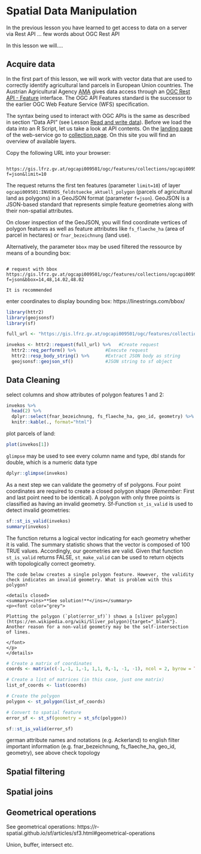 # Spatial Data Manipulation

In the previous lesson you have learned to get access to data on a server via Rest API ... few words about OGC Rest API

In this lesson we will....

## Acquire data

In the first part of this lesson, we will work with vector data that are used to correctly identify agricultural land parcels in European Union countries. The Austrian Agricultural Agency [AMA](https://www.ama.at/intro){target="_blank"} gives data access through an [OGC Rest API - Feature](https://ogcapi.ogc.org/){target="_blank"} interface. The OGC API Features standard is the successor to the earlier OGC Web Feature Service (WFS) specification. 

The syntax being used to interact with OGC APIs is the same as described in section "Data API" (see Lesson [Read and write data](#readwrite){target="_blank"}). Before we load the data into an R Script, let us take a look at API contents. On the [landing page](https://gis.lfrz.gv.at/ogcapi009501/ogc/features/){target="_blank"} of the web-service go to [collection page](https://gis.lfrz.gv.at/ogcapi009501/ogc/features/collections?f=text%2Fhtml){target="_blank"}. On this site you will find an overview of available layers.

Copy the following URL into your browser:

```{}

https://gis.lfrz.gv.at/ogcapi009501/ogc/features/collections/ogcapi009501:INVEKOS_feldstuecke_aktuell_polygon/items?f=json&limit=10

```

The request returns the first ten features (parameter `limit=10`) of layer `ogcapi009501:INVEKOS_feldstuecke_aktuell_polygon` (parcels of agricultural land as polygons) in a GeoJSON format (parameter `f=json`). GeoJSON is a JSON-based standard that represents simple feature geometries along with their non-spatial attributes.  

On closer inspection of the GeoJSON, you will find coordinate vertices of polygon features as well as feature attributes like `fs_flaeche_ha` (area of parcel in hectares) or `fnar_bezeichnung` (land use).

Alternatively, the parameter `bbox` may be used filtered the ressource by means of a bounding box:

```{}

# request with bbox
https://gis.lfrz.gv.at/ogcapi009501/ogc/features/collections/ogcapi009501:INVEKOS_feldstuecke_aktuell_polygon/items?f=json&bbox=14,48,14.02,48.02 

```

```block2

It is recommended

```

enter coordinates to display bounding box: https://linestrings.com/bbox/

```r

library(httr2)
library(geojsonsf)
library(sf)

full_url <- "https://gis.lfrz.gv.at/ogcapi009501/ogc/features/collections/ogcapi009501:INVEKOS_feldstuecke_aktuell_polygon/items?f=json&bbox=14,48,14.02,48.02"

invekos <- httr2::request(full_url) %>%   #Create request
  httr2::req_perform() %>%           #Execute request
  httr2::resp_body_string() %>%      #Extract JSON body as string
  geojsonsf::geojson_sf()            #JSON string to sf object

```

## Data Cleaning

select columns and show attributes of polygon features 1 and 2:

```r

invekos %>%
  head(2) %>%
  dplyr::select(fnar_bezeichnung, fs_flaeche_ha, geo_id, geometry) %>%
  knitr::kable(., format="html")

```

plot parcels of land:

```r

plot(invekos[1])

```

`glimpse` may be used to see every column name and type, dbl stands for double, which is a numeric data type

```r

dplyr::glimpse(invekos)

```

As a next step we can validate the geometry of sf polygons. Four point coordinates are required to create a closed polygon shape (*Remember:* First and last point need to be identical). A polygon with only three points is classified as having an invalid geometry. Sf-Function `st_is_valid` is used to detect invalid geometries:

```r

sf::st_is_valid(invekos)
summary(invekos)

```

The function returns a logical vector indicating for each geometry whether it is valid. The summary statistic shows that the vector is composed of 100 TRUE values. Accordingly, our geometries are valid. Given that function `st_is_valid` returns FALSE, `st_make_valid` can be used to return objects with topologically correct geometry.

```block2

The code below creates a single polygon feature. However, the validity check indicates an invalid geometry. What is problem with this polygon?

<details closed>
<summary><ins>**See solution!**</ins></summary>
<p><font color="grey">
  
Plotting the polygon (`plot(error_sf)`) shows a [sliver polygon](https://en.wikipedia.org/wiki/Sliver_polygon){target="_blank"}. Another reason for a non-valid geometry may be the self-intersection of lines. 
  
</font>
</p>
</details>

```

```r
# Create a matrix of coordinates
coords <- matrix(c(-1,-1, 1,-1, 1,1, 0,-1, -1, -1), ncol = 2, byrow = TRUE)

# Create a list of matrices (in this case, just one matrix)
list_of_coords <- list(coords)

# Create the polygon
polygon <- st_polygon(list_of_coords)

# Convert to spatial feature
error_sf <- st_sf(geometry = st_sfc(polygon))

sf::st_is_valid(error_sf)

```



german attribute names and notations (e.g. Ackerland) to english
filter important information (e.g. fnar_bezeichnung, fs_flaeche_ha, geo_id, geometry), see above
check topology

## Spatial filtering

## Spatial joins

## Geometrical operations

See geometrical operations:
https://r-spatial.github.io/sf/articles/sf3.html#geometrical-operations

Union, buffer, intersect etc.
